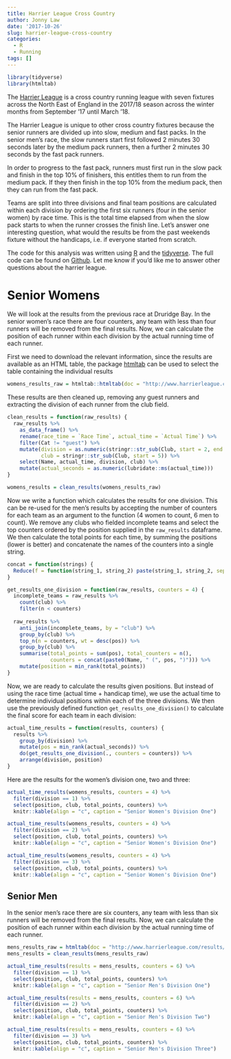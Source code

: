 ```yaml
---
title: Harrier League Cross Country
author: Jonny Law
date: '2017-10-26'
slug: harrier-league-cross-country
categories:
  - R
  - Running
tags: []
---
```


```r
library(tidyverse)
library(htmltab)
```


The [Harrier League](http://www.harrierleague.com) is a cross country
running league with seven fixtures across the North East of England in
the 2017/18 season across the winter months from September ’17 until
March ‘18.

The Harrier League is unique to other cross country fixtures because the
senior runners are divided up into slow, medium and fast packs. In the
senior men's race, the slow runners start first followed 2 minutes 30
seconds later by the medium pack runners, then a further 2 minutes 30
seconds by the fast pack runners.

In order to progress to the fast pack, runners must first run in the
slow pack and finish in the top 10% of finishers, this entitles them to
run from the medium pack. If they then finish in the top 10% from the
medium pack, then they can run from the fast pack.

Teams are split into three divisions and final team positions are
calculated within each division by ordering the first six runners (four
in the senior women) by race time. This is the total time elapsed from
when the slow pack starts to when the runner crosses the finish line.
Let's answer one interesting question, what would the results be from
the past weekends fixture without the handicaps, i.e. if everyone started
from scratch.

The code for this analysis was written using
[R](https://www.r-project.org/) and the
[tidyverse](https://github.com/tidyverse/). The full code can be found
on
[Github](https://gist.github.com/jonnylaw/e882d245188a4b7c38425cc5e0eddbd6).
Let me know if you’d like me to answer other questions about the harrier
league.

# Senior Womens

We will look at the results from the previous race at Druridge Bay.
In the senior women's race there are four counters, any team with less
than four runners will be removed from the final results. Now, we can
calculate the position of each runner within each division by the actual
running time of each runner.

First we need to download the relevant information, since the results are available as an HTML table, the package [htmltab](https://cran.r-project.org/web/packages/htmltab/index.html) can be used to select the table containing the individual results

```r
womens_results_raw = htmltab::htmltab(doc = "http://www.harrierleague.com/results/2017-18/druridge/SenF.htm")
```

These results are then cleaned up, removing any guest runners and extracting the division of each runner from the club field. 

```r
clean_results = function(raw_results) {
  raw_results %>%
    as_data_frame() %>%
    rename(race_time = `Race Time`, actual_time = `Actual Time`) %>%
    filter(Cat != "guest") %>%
    mutate(division = as.numeric(stringr::str_sub(Club, start = 2, end = 2)), 
           club = stringr::str_sub(Club, start = 5)) %>%
    select(Name, actual_time, division, club) %>%
    mutate(actual_seconds = as.numeric(lubridate::ms(actual_time)))
} 

womens_results = clean_results(womens_results_raw)
```

Now we write a function which calculates the results for one division. This can be re-used for the men's results by accepting the number of counters for each team as an argument to the function (4 women to count, 6 men to count). We remove any clubs who fielded incomplete teams and select the top counters ordered by the position supplied in the `raw_results` dataframe. We then calculate the total points for each time, by summing the positions (lower is better) and concatenate the names of the counters into a single string.

```r
concat = function(strings) {
  Reduce(f = function(string_1, string_2) paste(string_1, string_2, sep = ", "), x = strings)
}

get_results_one_division = function(raw_results, counters = 4) {
  incomplete_teams = raw_results %>%
    count(club) %>%
    filter(n < counters)
  
  raw_results %>%
    anti_join(incomplete_teams, by = "club") %>%
    group_by(club) %>%
    top_n(n = counters, wt = desc(pos)) %>%
    group_by(club) %>%
    summarise(total_points = sum(pos), total_counters = n(), 
              counters = concat(paste0(Name, " (", pos, ")"))) %>%
    mutate(position = min_rank(total_points))
}
```

Now, we are ready to calculate the results given positions. But instead of using the race time (actual time + handicap time), we use the actual time to determine individual positions within each of the three divisions. We then use the previously defined function `get_results_one_division()` to calculate the final score for each team in each division: 

```r
actual_time_results = function(results, counters) {
  results %>%
    group_by(division) %>%
    mutate(pos = min_rank(actual_seconds)) %>%
    do(get_results_one_division(., counters = counters)) %>%
    arrange(division, position)
} 
```

Here are the results for the women's division one, two and three:

```r
actual_time_results(womens_results, counters = 4) %>% 
  filter(division == 1) %>%
  select(position, club, total_points, counters) %>%
  knitr::kable(align = "c", caption = "Senior Women's Division One")
```

```r
actual_time_results(womens_results, counters = 4) %>% 
  filter(division == 2) %>%
  select(position, club, total_points, counters) %>%
  knitr::kable(align = "c", caption = "Senior Women's Division One")
```

```r
actual_time_results(womens_results, counters = 4) %>% 
  filter(division == 3) %>%
  select(position, club, total_points, counters) %>%
  knitr::kable(align = "c", caption = "Senior Women's Division One")
```

## Senior Men

In the senior men's race there are six counters, any team with less than
six runners will be removed from the final results. Now, we can
calculate the position of each runner within each division by the actual
running time of each runner.

```r
mens_results_raw = htmltab(doc = "http://www.harrierleague.com/results/2017-18/druridge/SenM.htm")
mens_results = clean_results(mens_results_raw)
```


```r
actual_time_results(results = mens_results, counters = 6) %>% 
  filter(division == 1) %>%
  select(position, club, total_points, counters) %>%
  knitr::kable(align = "c", caption = "Senior Men's Division One")
```

```r
actual_time_results(results = mens_results, counters = 6) %>% 
  filter(division == 2) %>%
  select(position, club, total_points, counters) %>%
  knitr::kable(align = "c", caption = "Senior Men's Division Two")
```

```r
actual_time_results(results = mens_results, counters = 6) %>% 
  filter(division == 3) %>%
  select(position, club, total_points, counters) %>%
  knitr::kable(align = "c", caption = "Senior Men's Division Three")
```